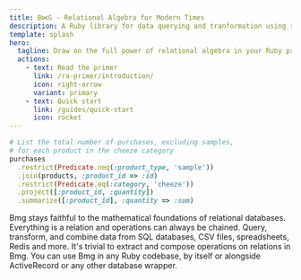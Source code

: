 ```yaml
---
title: B⋈G - Relational Algebra for Modern Times
description: A Ruby library for data querying and tranformation using relational algebra
template: splash
hero:
  tagline: Draw on the full power of relational algebra in your Ruby projects 
  actions:
    - text: Read the primer
      link: /ra-primer/introduction/
      icon: right-arrow
      variant: primary
    - text: Quick start 
      link: /guides/quick-start 
      icon: rocket
---
```



```ruby
# List the total number of purchases, excluding samples,
# for each product in the cheeze category
purchases
  .restrict(Predicate.neq(:product_type, 'sample')) 
  .join(products, :product_id => :id)
  .restrict(Predicate.eq(:category, 'cheeze'))
  .project([:product_id, :quantity])
  .summarize([:product_id], :quantity => :sum)
```
<CardGrid>
	<Card title="A solid foundation">
	  Bmg stays faithful to the mathematical foundations of relational databases. Everything is a relation and operations can always be chained.
	</Card>
	<Card title="Works with any data">
	  Query, transform, and combine data from SQL databases, CSV files, spreadsheets, Redis and more.
	</Card>
	<Card title="Unlimited composability">
	  It's trivial to extract and compose operations on relations in Bmg. 
	</Card>
	<Card title="Fits in any project.">
	  You can use Bmg in any Ruby codebase, by itself or alongside ActiveRecord or any other database wrapper.	
	</Card>
</CardGrid>
